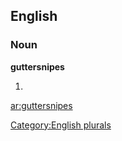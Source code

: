 
==English==

===Noun===
'''guttersnipes'''

# {{plural of|[[guttersnipe]]}}

[[Category:English plurals]]

[[ar:guttersnipes]]